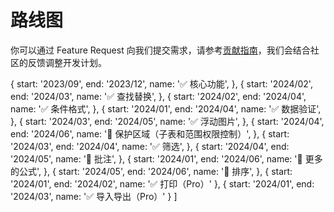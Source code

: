 
# 路线图

你可以通过 Feature Request 向我们提交需求，请参考[贡献指南](/guides/sheet/contributing)，我们会结合社区的反馈调整开发计划。

  {
    start: '2023/09',
    end: '2023/12',
    name: '✅ 核心功能',
  },
  {
    start: '2024/02',
    end: '2024/03',
    name: '✅ 查找替换',
  },
  {
    start: '2024/02',
    end: '2024/04',
    name: '✅ 条件格式',
  },
  {
    start: '2024/01',
    end: '2024/04',
    name: '✅ 数据验证',
  },
  {
    start: '2024/03',
    end: '2024/05',
    name: '✅ 浮动图片',
  },
  {
    start: '2024/04',
    end: '2024/06',
    name: '🏃 保护区域（子表和范围权限控制）',
  },
  {
    start: '2024/03',
    end: '2024/04',
    name: '✅ 筛选',
  },
  {
    start: '2024/04',
    end: '2024/05',
    name: '🏃 批注',
  },
  {
    start: '2024/01',
    end: '2024/06',
    name: '🏃 更多的公式',
  },
  {
    start: '2024/05',
    end: '2024/06',
    name: '🏃 排序',
  },
  {
    start: '2024/01',
    end: '2024/02',
    name: '✅ 打印（Pro）'
  },
  {
    start: '2024/01',
    end: '2024/03',
    name: '✅ 导入导出（Pro）'
  }
]

<Roadmap data={data} />

